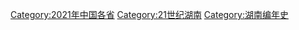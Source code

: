[[Category:2021年中国各省|Category:2021年中国各省]]
[[Category:21世纪湖南|Category:21世纪湖南]]
[[Category:湖南编年史|Category:湖南编年史]]